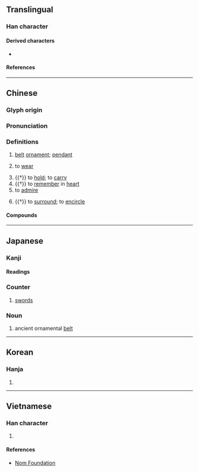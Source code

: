 {{also|珮}}
{{character info}}
==Translingual==

===Han character===
{{Han char|rn=9|rad=人|as=06|sn=8|four=27210|canj=OHNB|ids=⿰亻𫥞}}

====Derived characters====
* {{l|mul|[[𤦍]], [[𩃥]]}}

====References====
{{Han ref|kx=0100.040|dkj=00543|dj=0211.170|hdz=10150.070|uh=4F69}}

----

==Chinese==
{{zh-forms|alt=珮}}

===Glyph origin===
{{Han etym}}

===Pronunciation===
{{zh-pron
|m=pèi
|c=pui3
|h=pfs=phi
|mn=pōe/tw:phòe/tw:phoa̍h
|mn_note=phoa̍h - 披 is used in the Mainland
|mc=y
|oc=y
|cat=
}}

===Definitions===
{{zh-hanzi}}

# [[belt]] [[ornament]]; [[pendant]]
#: {{zh-x|玉佩|jade pendant}}
# to [[wear]]
#: {{zh-x|佩帶|to wear or carry (gun, sword, etc. at waist)}}
#: {{zh-x|佩戴|to wear (adornment on one's clothes)}}
# {{†}} to [[hold]]; to [[carry]]
# {{†}} to [[remember]] in [[heart]]
# to [[admire]]
#: {{zh-x|佩服|to admire}}
#: {{zh-x|欽佩|to admire; to respect; to esteem}}
# {{†}} to [[surround]]; to [[encircle]]

====Compounds====
{{zh-der|佩帶|佩戴|佩刀|佩服|佩掛|佩劍|佩蘭|佩件兒|佩印|佩弦|佩恩|佩文詩韻|佩文韻府|佩斯坦|佩玉|佩環|佩紫懷黃|佩脫拉克|佩蟬|佩西芬|佩觿|佩韋|佩韋佩弦|倒冠落佩|可佩|吳佩孚|大佩|布達佩斯|帶牛佩犢|帶金佩紫|感佩|懷黃佩紫|我黼子佩|戴雞佩豚|敬佩|欽佩|欽佩莫名|歐佩克|漢皋解佩|玉佩|玉佩瓊琚|環佩|紉佩|解佩|讚佩|銘佩|銜華佩實}}

----

==Japanese==

===Kanji===
{{ja-kanji|grade=|rs=人06}}

====Readings====
{{ja-readings
|on=はい
|kun=おびだま-, お-びる, は-く
}}

===Counter===
{{ja-pos|はい|counter}}

# [[sword]]s

===Noun===
{{ja-noun|はい}}

# ancient ornamental [[belt]]

----

==Korean==

===Hanja===
{{ko-hanja|패}}

# {{rfdef|ko|sort=人06}}

----

==Vietnamese==

===Han character===
{{vi-readings|reading=[[bội]]|rs=人06}}

# {{rfdef|vi|sort=人06}}

====References====
* [http://nomfoundation.org/common/nom_details.php?codepoint=4f69&img=1 Nom Foundation]